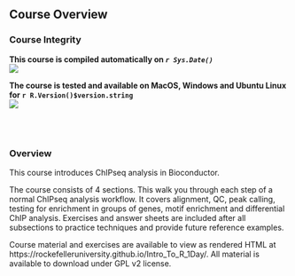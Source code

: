 ## Course Overview

### Course Integrity
**This course is compiled automatically on _`r Sys.Date()`_ **
<br>
[<img src="https://github.com/RockefellerUniversity/RU_ChIPseq/workflows/compilation-check/badge.svg">](https://github.com/RockefellerUniversity/RU_ChIPseq/actions?query=workflow%3compilation-check)

**The course is tested and available on MacOS, Windows and Ubuntu Linux for `r R.Version()$version.string`**
<br>
[<img src="https://github.com/RockefellerUniversity/RU_ChIPseq/workflows/OS-check/badge.svg">](https://github.com/RockefellerUniversity/RU_ChIPseq/actions?query=workflow%3AOS-check)

<br>
<br>

### Overview

This course introduces ChIPseq analysis in Bioconductor.

The course consists of 4 sections. This walk you through each step of a normal ChIPseq analysis workflow. It covers alignment, QC, peak calling, testing for enrichment in groups of genes, motif enrichment and differential ChIP analysis. Exercises and answer sheets are included after all subsections to practice techniques and provide future reference examples.

Course material and exercises are available to view as rendered HTML at https://rockefelleruniversity.github.io/Intro_To_R_1Day/.
All material is available to download under GPL v2 license.


